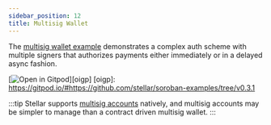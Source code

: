 ```yaml
---
sidebar_position: 12
title: Multisig Wallet
---
```


The [multisig wallet example] demonstrates a complex auth scheme with multiple
signers that authorizes payments either immediately or in a delayed async fashion.

[![Open in Gitpod](https://gitpod.io/button/open-in-gitpod.svg)][oigp]
[oigp]: https://gitpod.io/#https://github.com/stellar/soroban-examples/tree/v0.3.1

:::tip
Stellar supports [multisig accounts] natively, and multisig accounts may be
simpler to manage than a contract driven multisig wallet.
:::

[multisig wallet example]: https://github.com/stellar/soroban-examples/tree/v0.3.1/wallet
[multisig accounts]: https://developers.stellar.org/docs/encyclopedia/signatures-multisig

